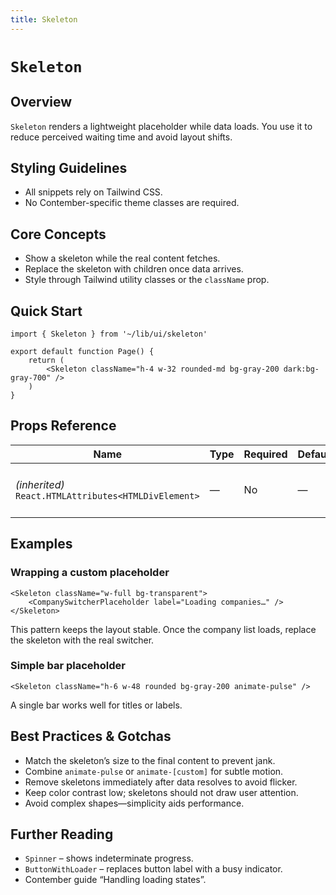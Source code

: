 ```yaml
---
title: Skeleton
---
```


<!-- Edited by human: false -->
<!-- Examples count: 4 -->
<!-- Source examples: 0 -->
<!-- Playground examples: 0 -->
<!-- External examples: 4 -->
<!-- Import examples: 2 -->

# `Skeleton`

## Overview
`Skeleton` renders a lightweight placeholder while data loads.
You use it to reduce perceived waiting time and avoid layout shifts.

## Styling Guidelines
* All snippets rely on Tailwind CSS.
* No Contember-specific theme classes are required.

## Core Concepts
* Show a skeleton while the real content fetches.
* Replace the skeleton with children once data arrives.
* Style through Tailwind utility classes or the `className` prop.

## Quick Start
```tsx
import { Skeleton } from '~/lib/ui/skeleton'

export default function Page() {
	return (
		<Skeleton className="h-4 w-32 rounded-md bg-gray-200 dark:bg-gray-700" />
	)
}
```

## Props Reference
| Name | Type | Required | Default | Description |
|------|------|----------|---------|-------------|
| *(inherited)* `React.HTMLAttributes<HTMLDivElement>` | — | No | — | All standard `<div>` props are forwarded. |

## Examples

### Wrapping a custom placeholder
```tsx
<Skeleton className="w-full bg-transparent">
	<CompanySwitcherPlaceholder label="Loading companies…" />
</Skeleton>
```
This pattern keeps the layout stable. Once the company list loads, replace the skeleton with the real switcher.

### Simple bar placeholder
```tsx
<Skeleton className="h-6 w-48 rounded bg-gray-200 animate-pulse" />
```
A single bar works well for titles or labels.

## Best Practices & Gotchas
* Match the skeleton’s size to the final content to prevent jank.
* Combine `animate-pulse` or `animate-[custom]` for subtle motion.
* Remove skeletons immediately after data resolves to avoid flicker.
* Keep color contrast low; skeletons should not draw user attention.
* Avoid complex shapes—simplicity aids performance.

## Further Reading
* `Spinner` – shows indeterminate progress.
* `ButtonWithLoader` – replaces button label with a busy indicator.
* Contember guide “Handling loading states”.

<!-- End of Generated Documentation -->
